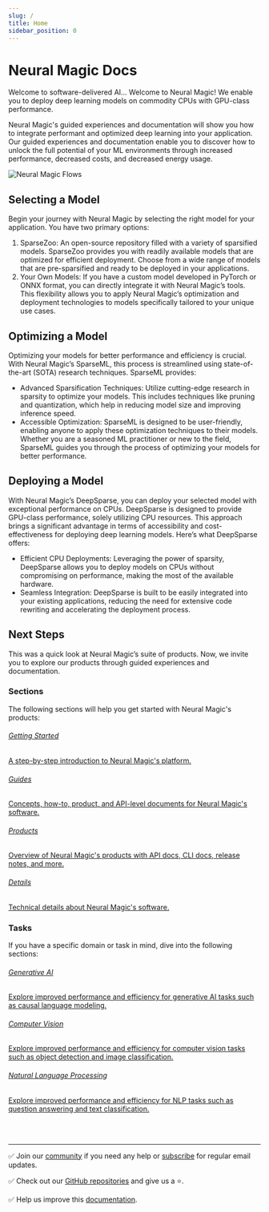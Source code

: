 ```yaml
---
slug: /
title: Home
sidebar_position: 0
---
```


# Neural Magic Docs

Welcome to software-delivered AI... Welcome to Neural Magic!
We enable you to deploy deep learning models on commodity CPUs with GPU-class performance.

Neural Magic's guided experiences and documentation will show you how to integrate performant and optimized deep learning into your application.
Our guided experiences and documentation enable you to discover how to unlock the full potential of your ML environments through increased performance, decreased costs, and decreased energy usage.

![Neural Magic Flows](./nm-flows.png)

## Selecting a Model

Begin your journey with Neural Magic by selecting the right model for your application. You have two primary options:

1. SparseZoo: An open-source repository filled with a variety of sparsified models. SparseZoo provides you with readily available models that are optimized for efficient deployment. Choose from a wide range of models that are pre-sparsified and ready to be deployed in your applications.
2. Your Own Models: If you have a custom model developed in PyTorch or ONNX format, you can directly integrate it with Neural Magic’s tools. This flexibility allows you to apply Neural Magic’s optimization and deployment technologies to models specifically tailored to your unique use cases.

## Optimizing a Model

Optimizing your models for better performance and efficiency is crucial. With Neural Magic’s SparseML, this process is streamlined using state-of-the-art (SOTA) research techniques. SparseML provides:

- Advanced Sparsification Techniques: Utilize cutting-edge research in sparsity to optimize your models. This includes techniques like pruning and quantization, which help in reducing model size and improving inference speed.
- Accessible Optimization: SparseML is designed to be user-friendly, enabling anyone to apply these optimization techniques to their models. Whether you are a seasoned ML practitioner or new to the field, SparseML guides you through the process of optimizing your models for better performance.


## Deploying a Model

With Neural Magic’s DeepSparse, you can deploy your selected model with exceptional performance on CPUs. DeepSparse is designed to provide GPU-class performance, solely utilizing CPU resources. This approach brings a significant advantage in terms of accessibility and cost-effectiveness for deploying deep learning models. Here’s what DeepSparse offers:

- Efficient CPU Deployments: Leveraging the power of sparsity, DeepSparse allows you to deploy models on CPUs without compromising on performance, making the most of the available hardware.
- Seamless Integration: DeepSparse is built to be easily integrated into your existing applications, reducing the need for extensive code rewriting and accelerating the deployment process.

## Next Steps

This was a quick look at Neural Magic’s suite of products.
Now, we invite you to explore our products through guided experiences and documentation.

### Sections

The following sections will help you get started with Neural Magic's products:

<div className="cards-container">
    <a href="/get-started">
        <h6>Getting Started</h6>
        <p>A step-by-step introduction to Neural Magic's platform.</p>
    </a>
    <a href="/guides">
        <h6>Guides</h6>
        <p>Concepts, how-to, product, and API-level documents for Neural Magic's software.</p>
    </a>
    <a href="/products">
        <h6>Products</h6>
        <p>Overview of Neural Magic's products with API docs, CLI docs, release notes, and more.</p>
    </a>
    <a href="/details">
        <h6>Details</h6>
        <p>Technical details about Neural Magic's software.</p>
    </a>
</div>

### Tasks

If you have a specific domain or task in mind, dive into the following sections:

<div className="cards-container">
    <a href="/generative-ai">
        <h6>Generative AI</h6>
        <p>Explore improved performance and efficiency for generative AI tasks such as causal language modeling.</p>
    </a>
    <a href="/computer-vision">
        <h6>Computer Vision</h6>
        <p>Explore improved performance and efficiency for computer vision tasks such as object detection and image classification.</p>
    </a>
    <a href="/nlp">
        <h6>Natural Language Processing</h6>
        <p>Explore improved performance and efficiency for NLP tasks such as question answering and text classification.</p>
    </a>
</div>

<br></br>

---

✅ Join our [community](https://join.slack.com/t/discuss-neuralmagic/shared_invite/zt-q1a1cnvo-YBoICSIw3L1dmQpjBeDurQ) if you need any help or [subscribe](https://neuralmagic.com/deep-sparse-community/#subscribe) for regular email updates.

✅ Check out our [GitHub repositories](https://github.com/neuralmagic) and give us a ⭐.

✅ Help us improve this [documentation](https://github.com/neuralmagic/docs).
